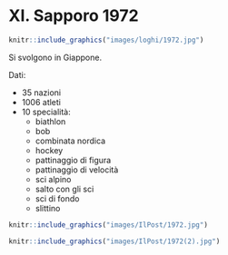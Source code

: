 # XI. Sapporo 1972 {-}

```{r, echo=FALSE, out.height='40%', fig.cap='XI edizione dei Giochi olimpici invernali'}
knitr::include_graphics("images/loghi/1972.jpg")
```

Si svolgono in Giappone.

Dati:

* 35 nazioni
* 1006 atleti
* 10 specialità:
  * biathlon
  * bob
  * combinata nordica
  * hockey
  * pattinaggio di figura
  * pattinaggio di velocità
  * sci alpino
  * salto con gli sci
  * sci di fondo
  * slittino

```{r, echo=FALSE, out.height='80%', fig.cap='Irina Rodnina e Alexei Ulanov, vincitori della prova in coppia di pattinaggio artistico, sul podio alle Olimpiadi di Sapporo del 1972. (STAFF/AFP/Getty Images)'}
knitr::include_graphics("images/IlPost/1972.jpg")
```

```{r, echo=FALSE, out.height='80%', fig.cap='Il pubblico festeggia gli sciatori svizzeri Bernhard Russi e Rolland Collombin dopo la discesa libera alle Olimpiadi di Sapporo del 1972. (STAFF/AFP/Getty Images)'}
knitr::include_graphics("images/IlPost/1972(2).jpg")
```
